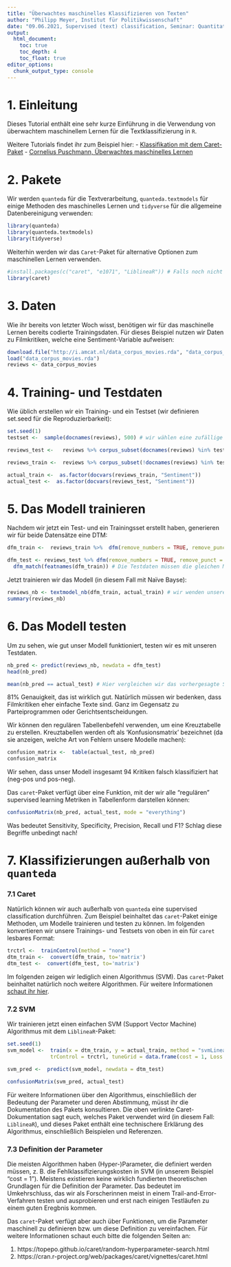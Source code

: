 ```yaml
---
title: "Überwachtes maschinelles Klassifizieren von Texten" 
author: "Philipp Meyer, Institut für Politikwissenschaft"
date: "09.06.2021, Supervised (text) classification, Seminar: Quantitative Textanalyse"
output:
  html_document:
    toc: true
    toc_depth: 4
    toc_float: true
editor_options: 
  chunk_output_type: console
---
```


# 1. Einleitung

Dieses Tutorial enthält eine sehr kurze Einführung in die Verwendung von überwachtem maschinellem Lernen für die Textklassifizierung in `R`. 

Weitere Tutorials findet ihr zum Beispiel hier: 
- [Klassifikation mit dem Caret-Paket](https://cran.r-project.org/web/packages/caret/vignettes/caret.html) 
- [Cornelius Puschmann, Überwachtes maschinelles Lernen](http://inhaltsanalyse-mit-r.de/maschinelles_lernen.html)

# 2. Pakete

Wir werden `quanteda` für die Textverarbeitung, `quanteda.textmodels` für einige Methoden des maschinelles Lernen und `tidyverse` für die allgemeine Datenbereinigung verwenden:

```r
library(quanteda)
library(quanteda.textmodels)
library(tidyverse)
```

Weiterhin werden wir das `Caret`-Paket für alternative Optionen zum maschinellen Lernen verwenden.

```r
#install.packages(c("caret", "e1071", "LiblineaR")) # Falls noch nicht geschehen, dann bitte diese Pakete installieren
library(caret)
```

# 3. Daten

Wie ihr bereits von letzter Woch wisst, benötigen wir für das maschinelle Lernen bereits codierte Trainingsdaten. Für dieses Beispiel nutzen wir Daten zu Filmkritiken, welche eine Sentiment-Variable aufweisen: 

```r
download.file("http://i.amcat.nl/data_corpus_movies.rda", "data_corpus_movies.rda")
load("data_corpus_movies.rda") 
reviews <- data_corpus_movies
```

# 4. Training- und Testdaten

Wie üblich erstellen wir ein Training- und ein Testset (wir definieren set.seed für die Reproduzierbarkeit):

```r
set.seed(1)
testset <-  sample(docnames(reviews), 500) # wir wählen eine zufällige auswahl von 500 Kritiken aus

reviews_test <-   reviews %>% corpus_subset(docnames(reviews) %in% testset) # Testset mit Kritiken die in unserer zufälligen Auswahl vorhanden sind

reviews_train <-  reviews %>% corpus_subset(!docnames(reviews) %in% testset) # Trainingsset mit Kritiken die NICHT (!docnames(reviews) %in% testset) in unserer zufälligen Auswahl vorhanden sind

actual_train <-  as.factor(docvars(reviews_train, "Sentiment")) 
actual_test <-  as.factor(docvars(reviews_test, "Sentiment"))
```

# 5. Das Modell trainieren

Nachdem wir jetzt ein Test- und ein Trainingsset erstellt haben, generieren wir für beide Datensätze eine DTM:

```r
dfm_train <-  reviews_train %>%  dfm(remove_numbers = TRUE, remove_punct = TRUE, remove_symbols = TRUE, remove = stopwords("english"))

dfm_test <- reviews_test %>% dfm(remove_numbers = TRUE, remove_punct = TRUE, remove_symbols = TRUE, remove = stopwords("english")) %>% 
  dfm_match(featnames(dfm_train)) # Die Testdaten müssen die gleichen Merkmale (Wörter) verwenden wie die Trainingsdaten
```

Jetzt trainieren wir das Modell (in diesem Fall mit Naïve Bayse):

```r
reviews_nb <- textmodel_nb(dfm_train, actual_train) # wir wenden unsere DTM auf unseren Korpus an
summary(reviews_nb)
```

# 6. Das Modell testen 

Um zu sehen, wie gut unser Modell funktioniert, testen wir es mit unseren Testdaten. 

```r
nb_pred <- predict(reviews_nb, newdata = dfm_test)
head(nb_pred)

mean(nb_pred == actual_test) # Hier vergleichen wir das vorhergesagte Sentiment mit dem tatsächlichen Sentiment
```

81% Genauigkeit, das ist wirklich gut. Natürlich müssen wir bedenken, dass Filmkritiken eher einfache Texte sind. Ganz im Gegensatz zu Parteiprogrammen oder Gerichtsentscheidungen. 

Wir können den regulären Tabellenbefehl verwenden, um eine Kreuztabelle zu erstellen. Kreuztabellen werden oft als 'Konfusionsmatrix' bezeichnet (da sie anzeigen, welche Art von Fehlern unsere Modelle machen):

```r
confusion_matrix <-  table(actual_test, nb_pred)
confusion_matrix
```

Wir sehen, dass unser Modell insgesamt 94 Kritiken falsch klassifiziert hat (neg-pos und pos-neg).

Das `caret`-Paket verfügt über eine Funktion, mit der wir alle "regulären" supervised learning Metriken in Tabellenform darstellen können:

```r
confusionMatrix(nb_pred, actual_test, mode = "everything")
```

Was bedeutet Sensitivity, Specificity, Precision, Recall und F1? Schlag diese Begriffe unbedingt nach! 

# 7. Klassifizierungen außerhalb von `quanteda`

### 7.1 Caret

Natürlich können wir auch außerhalb von `quanteda` eine supervised classification durchführen. Zum Beispiel beinhaltet das `caret`-Paket einige Methoden, um Modelle trainieren und testen zu können. Im folgenden konvertieren wir unsere Trainings- und Testsets von oben in ein für `caret` lesbares Format: 

```r
trctrl <-  trainControl(method = "none")
dtm_train <-  convert(dfm_train, to='matrix')
dtm_test <-  convert(dfm_test, to='matrix')
```

Im folgenden zeigen wir lediglich einen Algorithmus (SVM). Das `caret`-Paket beinhaltet natürlich noch weitere Algorithmen. Für weitere Informationen [schaut ihr hier](https://topepo.github.io/caret/train-models-by-tag.html). 

### 7.2 SVM

Wir trainieren jetzt einen einfachen SVM (Support Vector Machine) Algorithmus mit dem  `LiblineaR`-Paket:

```r
set.seed(1)
svm_model <-  train(x = dtm_train, y = actual_train, method = "svmLinearWeights2",
              trControl = trctrl, tuneGrid = data.frame(cost = 1, Loss = 0, weight = 1))

svm_pred <-  predict(svm_model, newdata = dtm_test)

confusionMatrix(svm_pred, actual_test)
```

Für weitere Informationen über den Algorithmus, einschließlich der Bedeutung der Parameter und deren Abstimmung, müsst ihr die Dokumentation des Pakets konsultieren. Die oben verlinkte Caret-Dokumentation sagt euch, welches Paket verwendet wird (in diesem Fall: `LiblineaR`), und dieses Paket enthält eine technischere Erklärung des Algorithmus, einschließlich Beispielen und Referenzen.

### 7.3 Definition der Parameter

Die meisten Algorithmen haben (Hyper-)Parameter, die definiert werden müssen, z. B. die Fehlklassifizierungskosten in SVM (in unserem Beispiel "cost = 1"). Meistens existieren keine wirklich fundierten theoretischen Grundlagen für die Definition der Parameter. Das bedeutet im Umkehrschluss, das wir als Forscherinnen meist in einem Trail-and-Error-Verfahren testen und ausprobieren und erst nach einigen Testläufen zu einem guten Eregbnis kommen.

Das `caret`-Paket verfügt aber auch über Funktionen, um die Parameter maschinell zu definieren bzw. um diese Definition zu vereinfachen. Für weitere Informationen schaut euch bitte die folgenden Seiten an:

1. https://topepo.github.io/caret/random-hyperparameter-search.html
2. https://cran.r-project.org/web/packages/caret/vignettes/caret.html 

